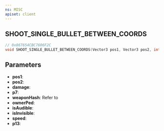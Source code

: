 ```yaml
---
ns: MISC
apiset: client
---
```

## SHOOT_SINGLE_BULLET_BETWEEN_COORDS

```c
// 0x867654CBC7606F2C
void SHOOT_SINGLE_BULLET_BETWEEN_COORDS(Vector3 pos1, Vector3 pos2, int damage, BOOL p7, Hash weaponHash, Ped ownerPed, BOOL isAudible, BOOL isInvisible, float speed, BOOL p13);
```


## Parameters
* **pos1**:
* **pos2**:
* **damage**:
* **p7**:
* **weaponHash**: Refer to <EmbeddedEnum type="eWeaponHash" />
* **ownerPed**:
* **isAudible**:
* **isInvisible**:
* **speed**:
* **p13**:
